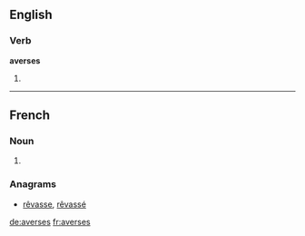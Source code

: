 ==English==

===Verb===
'''averses'''

# {{third-person singular of|averse}}

----

==French==

===Noun===
{{head|fr|plural}} {{f|p}}

# {{plural of|averse|lang=fr}}

===Anagrams===
* [[rêvasse#French|rêvasse]], [[rêvassé#French|rêvassé]]

[[de:averses]]
[[fr:averses]]